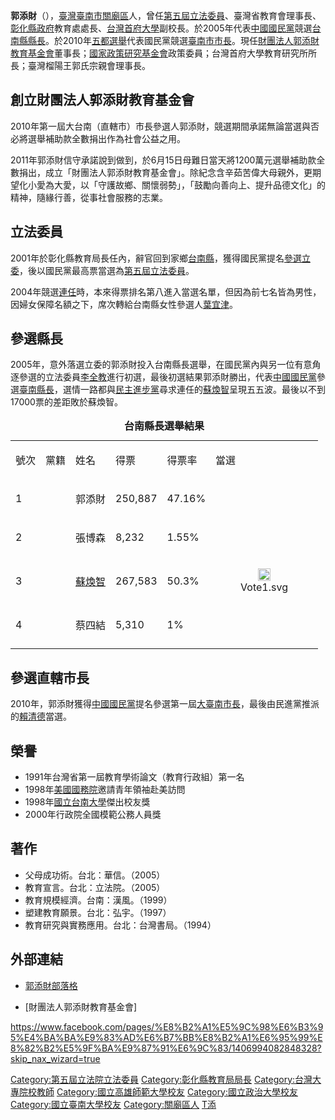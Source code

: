 {{Infobox Officeholder
| name = 郭添財
| image name = VOA Kuo Tien-tsai.png
| image_size = 200px
| sex                 = 男
| birth_date          = {{Birth date and age|1962|6|15}}
| birth_place         = {{ROC|臺灣省}}[[臺南縣|臺南縣]][[關廟鄉|關廟鄉]]（今[[臺南市|臺南市]][[關廟區|關廟區]]）
| death_date          =
| death_place         =
| nationality         = {{ROC}}
| party = {{Kmt}}
| place of birth = 
| educate = 
*[[國立臺南大學|臺南師範專科學校]]
*[[國立高雄師範大學|國立高雄師範大學]]碩士
*[[國立政治大學|國立政治大學]]教育博士
| past = 
*臺南縣教育局督學
*彰化縣教育局局長
*立法院（第五屆）委員<br><span style="color: blue;">（2002年－2005年）</span>
}}
'''郭添財'''（{{bd|1962年|6月15日|catIdx=K}}），[[臺灣|臺灣]][[臺南市|臺南市]][[關廟區|關廟區]]人，曾任[[第五屆立法院|第五屆立法委員]]、臺灣省教育會理事長、[[彰化縣政府|彰化縣政府]]教育處處長、[[台灣首府大學|台灣首府大學]]副校長。於2005年代表[[中國國民黨|中國國民黨]]競選[[台南縣縣長|台南縣縣長]]。於2010年[[五都選舉|五都選舉]]代表國民黨競選[[臺南市市長|臺南市市長]]。現任[[財團法人郭添財教育基金會|財團法人郭添財教育基金會]]董事長；[[國家政策研究基金會|國家政策研究基金會]]政策委員；台灣首府大學教育研究所所長；臺灣榴陽王郭氏宗親會理事長。

==創立財團法人郭添財教育基金會==
2010年第一屆大台南（直轄市）市長參選人郭添財，競選期間承諾無論當選與否必將選舉補助款全數捐出作為社會公益之用。

2011年郭添財信守承諾說到做到，於6月15日母難日當天將1200萬元選舉補助款全數捐出，成立「財團法人郭添財教育基金會」。除紀念含辛茹苦偉大母親外，更期望化小愛為大愛，以「守護故鄉、關懷弱勢」，「鼓勵向善向上、提升品德文化」的精神，隨緣行善，從事社會服務的志業。

==立法委員==
2001年於彰化縣教育局長任內，辭官回到家鄉[[台南縣|台南縣]]，獲得國民黨提名[[2001年中華民國立法委員選舉|參選立委]]，後以國民黨最高票當選為[[第五屆立法委員|第五屆立法委員]]。

2004年競選[[2004年中華民國立法委員選舉|連任]]時，本來得票排名第八進入當選名單，但因為前七名皆為男性，因婦女保障名額之下，席次轉給台南縣女性參選人[[葉宜津|葉宜津]]。

==參選縣長==
2005年，意外落選立委的郭添財投入台南縣長選舉，在國民黨內與另一位有意角逐參選的立法委員[[李全教|李全教]]進行初選，最後初選結果郭添財勝出，代表[[中國國民黨|中國國民黨]]參選[[2005年中華民國地方公職人員選舉|臺南縣長]]，選情一路都與[[民主進步黨|民主進步黨]]尋求連任的[[蘇煥智|蘇煥智]]呈現五五波。最後以不到17000票的差距敗於蘇煥智。

 {| border="1" cellpadding="4" cellspacing="1" style="margin: 0em 1em 1em 0; background: #f9f9f9; border: 1px #aaa solid; text-align:center; border-collapse: collapse; font-size: 95%;"
|+'''台南縣長選舉結果'''
|-
|號次||黨籍||姓名||得票||得票率||當選
|-
|1||{{Kmt}}||郭添財||250,887||47.16%|| 
|-
|2||||張博森||8,232||1.55%||
|-
|3||{{Dpp}}||[[蘇煥智|蘇煥智]]||267,583||50.3%||<div align="center">[[File:Vote1.svg|20px]]</div>
|-
|4||||蔡四結||5,310||1%||
|-
|}

==參選直轄市長==
2010年，郭添財獲得[[中國國民黨|中國國民黨]]提名參選第一屆[[臺南市市長|大臺南市長]]，最後由民進黨推派的[[賴清德|賴清德]]當選。
{{2010年中華民國直轄市長選舉/臺南市}}

==榮譽==
*1991年台灣省第一屆教育學術論文（教育行政組）第一名 
*1998年[[美國國務院|美國國務院]]邀請青年領袖赴美訪問 
*1998年[[國立台南大學|國立台南大學]]傑出校友獎 
*2000年行政院全國模範公務人員獎


==著作==
*父母成功術。台北：華信。（2005）
*教育宣言。台北：立法院。（2005）   
*教育規模經濟。台南：漢風。（1999）
*塑建教育願景。台北：弘宇。（1997）
*教育研究與實務應用。台北：台灣書局。（1994）

==外部連結==
*[http://www.wretch.cc/blog/drkuo 郭添財部落格] {{Wayback|url=http://www.wretch.cc/blog/drkuo |date=20051116140644 }} 

*[財團法人郭添財教育基金會]
https://www.facebook.com/pages/%E8%B2%A1%E5%9C%98%E6%B3%95%E4%BA%BA%E9%83%AD%E6%B7%BB%E8%B2%A1%E6%95%99%E8%82%B2%E5%9F%BA%E9%87%91%E6%9C%83/1406994082848328?skip_nax_wizard=true

{{中華民國第五屆立法委員}}

{{DEFAULTSORT:Guo郭}}
[[Category:第五屆立法院立法委員|Category:第五屆立法院立法委員]]
[[Category:彰化縣教育局局長|Category:彰化縣教育局局長]]
[[Category:台灣大專院校教師|Category:台灣大專院校教師]]
[[Category:國立高雄師範大學校友|Category:國立高雄師範大學校友]]
[[Category:國立政治大學校友|Category:國立政治大學校友]]
[[Category:國立臺南大學校友|Category:國立臺南大學校友]]
[[Category:關廟區人|Category:關廟區人]]
[[Category:郭姓|T添]]